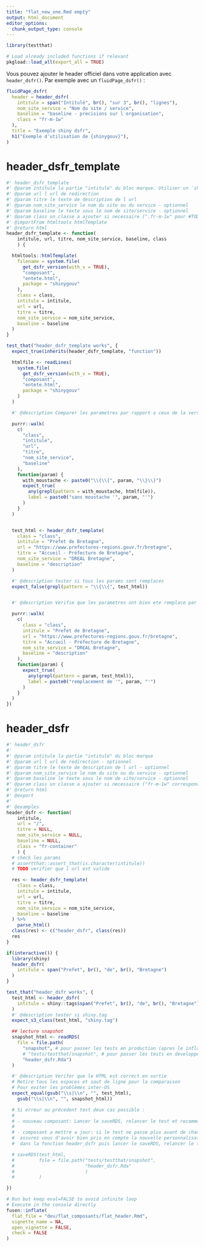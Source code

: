 ```yaml
---
title: "flat_new_one.Rmd empty"
output: html_document
editor_options:
  chunk_output_type: console
---
```



```r
library(testthat)
```

```r
# Load already included functions if relevant
pkgload::load_all(export_all = TRUE)
```

Vous pouvez ajouter le header officiel dans votre application avec `header_dsfr()`. Par exemple avec un `fluidPage_dsfr()` :

```r
fluidPage_dsfr(
  header = header_dsfr(
    intitule = span("Intitulé", br(), "sur 3", br(), "lignes"),
    nom_site_service = "Nom du site / service",
    baseline = "baseline - precisions sur l organisation",
    class = "fr-m-1w"
  ),
  title = "Exemple shiny dsfr",
  h1("Exemple d'utilisation de {shinygouv}"),
)
```


# header_dsfr_template

```r
#' header_dsfr_template
#' @param intitule la partie "intitule" du bloc marque. Utiliser un `shiny::tags$span()`pour mettre l'intitulé sur plusieurs lignes
#' @param url l url de redirection
#' @param titre le texte de description de l url
#' @param nom_site_service le nom du site ou du service - optionnel
#' @param baseline le texte sous le nom de site/service - optionnel
#' @param class un classe a ajouter si necessaire (".fr-m-1w" pour #TODO) - optionnel
#' @importFrom htmltools htmlTemplate
#' @return html
header_dsfr_template <- function(
    intitule, url, titre, nom_site_service, baseline, class
    ) {

  htmltools::htmlTemplate(
    filename = system.file(
      get_dsfr_version(with_v = TRUE),
      "composant",
      "entete.html",
      package = "shinygouv"
    ),
    class = class,
    intitule = intitule,
    url = url,
    titre = titre,
    nom_site_service = nom_site_service,
    baseline = baseline
  )
}
```


```r
test_that("header_dsfr_template works", {
  expect_true(inherits(header_dsfr_template, "function"))

  htmlfile <- readLines(
    system.file(
      get_dsfr_version(with_v = TRUE),
      "composant",
      "entete.html",
      package = "shinygouv"
    )
  )

  #' @description Comparer les parametres par rapport a ceux de la version precedente

  purrr::walk(
    c(
      "class",
      "intitule",
      "url",
      "titre",
      "nom_site_service",
      "baseline"
    ),
    function(param) {
      with_moustache <- paste0("\\{\\{", param, "\\}\\}")
      expect_true(
        any(grepl(pattern = with_moustache, htmlfile)),
        label = paste0("sans moustache '", param, "'")
      )
    }
  )


  test_html <- header_dsfr_template(
    class = "class",
    intitule = "Prefet de Bretagne",
    url = "https://www.prefectures-regions.gouv.fr/bretagne",
    titre = "Accueil - Préfecture de Bretagne",
    nom_site_service = "DREAL Bretagne",
    baseline = "description"
  )

  #' @description tester si tous les params sont remplaces
  expect_false(grepl(pattern = "\\{\\{", test_html))


  #' @description Verifie que les parametres ont bien ete remplace par leurs valeurs

  purrr::walk(
    c(
      class = "class",
      intitule = "Prefet de Bretagne",
      url = "https://www.prefectures-regions.gouv.fr/bretagne",
      titre = "Accueil - Préfecture de Bretagne",
      nom_site_service = "DREAL Bretagne",
      baseline = "description"
    ),
    function(param) {
      expect_true(
        any(grepl(pattern = param, test_html)),
        label = paste0("remplacement de '", param, "'")
      )
    }
  )
})
```


# header_dsfr

```r
#' header_dsfr
#'
#' @param intitule la partie "intitule" du bloc marque
#' @param url l url de redirection - optionnel
#' @param titre le texte de description de l url - optionnel
#' @param nom_site_service le nom du site ou du service - optionnel
#' @param baseline le texte sous le nom de site/service - optionnel
#' @param class un classe a ajouter si necessaire ("fr-m-1w" correspond a une margin de 1w sur tous les cotés) - optionnel, par defaut "fr-container" (centré) (voir le Systeme de design de l'Etat "fondamentaux-techniques/espacements")
#' @return html
#' @export
#'
#' @examples
header_dsfr <- function(
    intitule,
    url = "/",
    titre = NULL,
    nom_site_service = NULL,
    baseline = NULL,
    class = "fr-container"
    ) {
  # check les params
  # assertthat::assert_that(is.character(intitule))
  # TODO verifier que l url est valide

  res <- header_dsfr_template(
    class = class,
    intitule = intitule,
    url = url,
    titre = titre,
    nom_site_service = nom_site_service,
    baseline = baseline
  ) %>%
    parse_html()
  class(res) <- c("header_dsfr", class(res))
  res
}
```

```r
if(interactive()) {
  library(shiny)
  header_dsfr(
    intitule = span("Prefet", br(), "de", br(), "Bretagne")
  )
}
```

```r
test_that("header_dsfr works", {
  test_html <- header_dsfr(
    intitule = shiny::tags$span("Prefet", br(), "de", br(), "Bretagne")
  )
  #' @description tester si shiny.tag
  expect_s3_class(test_html, "shiny.tag")

  ## lecture snapshot
  snapshot_html <- readRDS(
    file = file.path(
      "snapshot", # pour passer les tests en production (apres le inflate),
      # "tests/testthat/snapshot", # pour passer les tests en developpement (avant le inflate),
      "header_dsfr.Rda")
  )

  #' @description Verifer que le HTML est correct en sortie
  # Retire tous les espaces et saut de ligne pour la comparaison
  # Pour eviter les problèmes inter-OS
  expect_equal(gsub("\\s|\\n", "", test_html),
    gsub("\\s|\\n", "", snapshot_html))

  # Si erreur au précedent test deux cas possible :
  #
  # - nouveau composant: Lancer le saveRDS, relancer le test et recommenter le saveRDS
  #
  # - composant a mettre a jour: si le test ne passe plus avant de changer le snapshot,
  #  assurez vous d'avoir bien pris en compte la nouvelle personnalisation
  #  dans la fonction header_dsfr puis lancer le saveRDS, relancer le test et recommenter le saveRDS

  # saveRDS(test_html,
  #         file = file.path("tests/testthat/snapshot",
  #                          "header_dsfr.Rda"
  #                          )
  #         )

})
```


```r
# Run but keep eval=FALSE to avoid infinite loop
# Execute in the console directly
fusen::inflate(
  flat_file = "dev/flat_composants/flat_header.Rmd",
  vignette_name = NA,
  open_vignette = FALSE,
  check = FALSE
)
```

